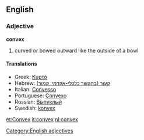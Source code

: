 ==English==
===Adjective===
[[Category:English adjectives]]
'''convex'''
#curved or bowed outward like the outside of a bowl

====Translations====
*Greek: [[Κυρτό]]
*Hebrew: [[(קעור (בהקשר כלכלי-אקדמי: קמור]]
*Italian: [[Convesso]]
*Portuguese: [[Convexo]]
*Russian: [[Выпуклый]]
*Swedish: [[konvex]]

[[et:Convex]]
[[it:convex]]
[[nl:convex]]